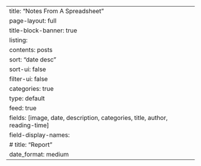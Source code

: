---
title: "Notes From A Spreadsheet"
page-layout: full
title-block-banner: true
listing:
  contents: posts
  sort: "date desc"
  sort-ui: false
  filter-ui: false
  categories: true
  type: default
  feed: true
  fields: [image, date, description, categories, title, author, reading-time]
  field-display-names:
    # title: "Report"
    date_format: medium
---